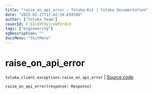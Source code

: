 ```yaml
---
title: "raise_on_api_error — Toloka-Kit | Toloka documentation"
date: "2023-02-27T17:42:34.650188"
author: ["Toloka Team"]
coverId: F_bIcOYF9yjrxkPZrXc3
tags: ["engineering"]
ogDescription: ""
docsMenu: "tkitMenu"
---
```


# raise_on_api_error
`toloka.client.exceptions.raise_on_api_error` | [Source code](https://github.com/Toloka/toloka-kit/blob/v1.1.4/src/client/exceptions.py#L156)

```python
raise_on_api_error(response: Response)
```